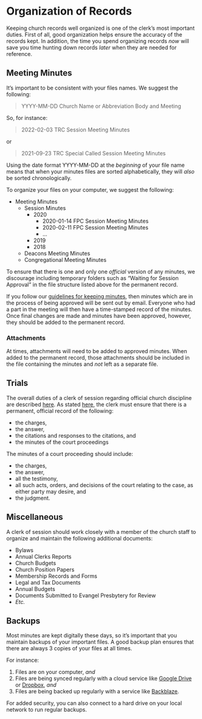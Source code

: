 # Organization of Records

Keeping church records well organized is one of the clerk's most important duties. First of all, good organization helps ensure the accuracy of the records kept. In addition, the time you spend organizing records *now* will save you time hunting down records *later* when they are needed for reference.

## Meeting Minutes

It's important to be consistent with your files names. We suggest the following: 

> YYYY-MM-DD Church Name or Abbreviation Body and Meeting

So, for instance:

> 2022-02-03 TRC Session Meeting Minutes

or

> 2021-09-23 TRC Special Called Session Meeting Minutes

Using the date format YYYY-MM-DD at the *beginning* of your file name means that when your minutes files are sorted alphabetically, they will *also* be sorted chronologically.

To organize your files on your computer, we suggest the following:

<div class="folder-outline">
* Meeting Minutes 
  * Session Minutes
    * 2020
      * 2020-01-14 FPC Session Meeting Minutes
      * 2020-02-11 FPC Session Meeting Minutes
      * …
    * 2019
    * 2018
  * Deacons Meeting Minutes
  * Congregational Meeting Minutes
</div>

To ensure that there is one and only one *official* version of any minutes, we discourage including temporary folders such as "Waiting for Session Approval" in the file structure listed above for the permanent record. 

If you follow our [guidelines for keeping minutes](keeping-minutes.html), then minutes which are in the process of being approved will be sent out by email. Everyone who had a part in the meeting will then have a time-stamped record of the minutes. Once final changes are made and minutes have been approved, however, they should be added to the permanent record.

### Attachments

At times, attachments will need to be added to approved minutes. When added to the permanent record, those attachments should be included in the file containing the minutes and *not* left as a separate file.

## Trials

The overall duties of a clerk of session regarding official church discipline are described [here](church-discipline-records.html). As stated [here](church-discipline-records.html#duties-of-the-clerk), the clerk must ensure that there is a permanent, official record of the following:

* the charges,
* the answer,
* the citations and responses to the citations, and
* the minutes of the court proceedings

The minutes of a court proceeding should include:

* the charges,
* the answer,
* all the testimony,
* all such acts, orders, and decisions of the court relating to the case, as either party may desire, and
* the judgment.

## Miscellaneous

A clerk of session should work closely with a member of the church staff to organize and maintain the following additional documents:

* Bylaws
* Annual Clerks Reports
* Church Budgets
* Church Position Papers
* Membership Records and Forms
* Legal and Tax Documents
* Annual Budgets
* Documents Submitted to Evangel Presbytery for Review
* *Etc.*

## Backups

Most minutes are kept digitally these days, so it's important that you maintain backups of your important files. A good backup plan ensures that there are always 3 copies of your files at all times.

For instance:

1. Files are on your computer, *and*
2. Files are being synced regularly with a cloud service like [Google Drive](https://drive.google.com) or [Dropbox](https://dropbox.com), *and*
3. Files are being backed up regularly with a service like [Backblaze](https://www.backblaze.com).

For added security, you can also connect to a hard drive on your local network to run regular backups.